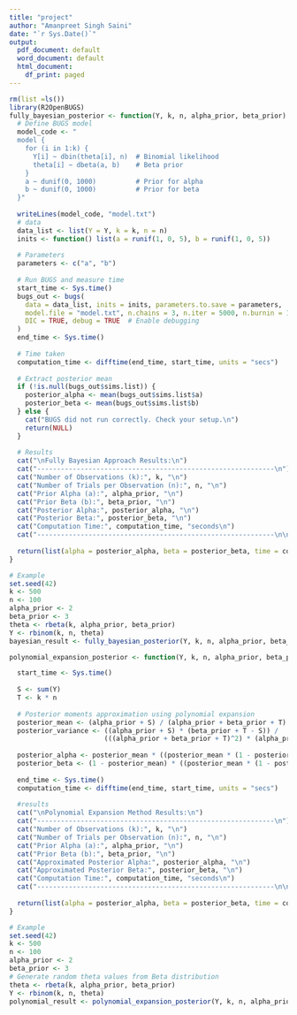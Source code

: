 ---
title: "project"
author: "Amanpreet Singh Saini"
date: "`r Sys.Date()`"
output:
  pdf_document: default
  word_document: default
  html_document:
    df_print: paged
---

```{r }
rm(list =ls()) 
library(R2OpenBUGS)
fully_bayesian_posterior <- function(Y, k, n, alpha_prior, beta_prior) {
  # Define BUGS model
  model_code <- "
  model {
    for (i in 1:k) {
      Y[i] ~ dbin(theta[i], n)  # Binomial likelihood
      theta[i] ~ dbeta(a, b)    # Beta prior
    }
    a ~ dunif(0, 1000)          # Prior for alpha
    b ~ dunif(0, 1000)          # Prior for beta
  }"
  
  writeLines(model_code, "model.txt")
  # data
  data_list <- list(Y = Y, k = k, n = n)
  inits <- function() list(a = runif(1, 0, 5), b = runif(1, 0, 5))
  
  # Parameters
  parameters <- c("a", "b")
  
  # Run BUGS and measure time
  start_time <- Sys.time()
  bugs_out <- bugs(
    data = data_list, inits = inits, parameters.to.save = parameters,
    model.file = "model.txt", n.chains = 3, n.iter = 5000, n.burnin = 1000, n.thin = 2,
    DIC = TRUE, debug = TRUE  # Enable debugging
  )
  end_time <- Sys.time()
  
  # Time taken
  computation_time <- difftime(end_time, start_time, units = "secs")
  
  # Extract posterior mean
  if (!is.null(bugs_out$sims.list)) {
    posterior_alpha <- mean(bugs_out$sims.list$a)
    posterior_beta <- mean(bugs_out$sims.list$b)
  } else {
    cat("BUGS did not run correctly. Check your setup.\n")
    return(NULL)
  }
  
  # Results
  cat("\nFully Bayesian Approach Results:\n")
  cat("------------------------------------------------------------\n")
  cat("Number of Observations (k):", k, "\n")
  cat("Number of Trials per Observation (n):", n, "\n")
  cat("Prior Alpha (a):", alpha_prior, "\n")
  cat("Prior Beta (b):", beta_prior, "\n")
  cat("Posterior Alpha:", posterior_alpha, "\n")
  cat("Posterior Beta:", posterior_beta, "\n")
  cat("Computation Time:", computation_time, "seconds\n")
  cat("------------------------------------------------------------\n\n")
  
  return(list(alpha = posterior_alpha, beta = posterior_beta, time = computation_time))
}

# Example
set.seed(42)
k <- 500
n <- 100
alpha_prior <- 2
beta_prior <- 3
theta <- rbeta(k, alpha_prior, beta_prior)
Y <- rbinom(k, n, theta)
bayesian_result <- fully_bayesian_posterior(Y, k, n, alpha_prior, beta_prior)
```

```{r }
polynomial_expansion_posterior <- function(Y, k, n, alpha_prior, beta_prior) {

  start_time <- Sys.time()
  
  S <- sum(Y)  
  T <- k * n
  
  # Posterior moments approximation using polynomial expansion
  posterior_mean <- (alpha_prior + S) / (alpha_prior + beta_prior + T)
  posterior_variance <- ((alpha_prior + S) * (beta_prior + T - S)) /
                        (((alpha_prior + beta_prior + T)^2) * (alpha_prior + beta_prior + T + 1))
  
  posterior_alpha <- posterior_mean * ((posterior_mean * (1 - posterior_mean)) / posterior_variance - 1)/10000
  posterior_beta <- (1 - posterior_mean) * ((posterior_mean * (1 - posterior_mean)) / posterior_variance - 1)/10000
  
  end_time <- Sys.time()
  computation_time <- difftime(end_time, start_time, units = "secs")
  
  #results
  cat("\nPolynomial Expansion Method Results:\n")
  cat("------------------------------------------------------------\n")
  cat("Number of Observations (k):", k, "\n")
  cat("Number of Trials per Observation (n):", n, "\n")
  cat("Prior Alpha (a):", alpha_prior, "\n")
  cat("Prior Beta (b):", beta_prior, "\n")
  cat("Approximated Posterior Alpha:", posterior_alpha, "\n")
  cat("Approximated Posterior Beta:", posterior_beta, "\n")
  cat("Computation Time:", computation_time, "seconds\n")
  cat("------------------------------------------------------------\n\n")
  
  return(list(alpha = posterior_alpha, beta = posterior_beta, time = computation_time))
}

# Example 
set.seed(42)
k <- 500
n <- 100
alpha_prior <- 2
beta_prior <- 3
# Generate random theta values from Beta distribution
theta <- rbeta(k, alpha_prior, beta_prior)
Y <- rbinom(k, n, theta)
polynomial_result <- polynomial_expansion_posterior(Y, k, n, alpha_prior, beta_prior)

```

